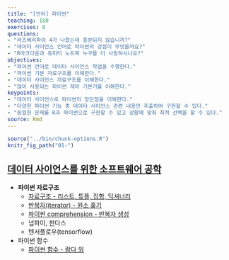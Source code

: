 ```yaml
---
title: "[언어] 파이썬"
teaching: 180
exercises: 0
questions:
- "라즈베리파이 4가 나왔는데 흥분되지 않습니까?"
- "데이터 사이언스 언어로 파이썬의 강점이 무엇을까요?"
- "R마크다운과 쥬피터 노트북 누구를 더 사랑하시나요?"
objectives:
- "파이썬 언어로 데이터 사이언스 작업을 수행한다."
- "파이썬 기본 자료구조를 이해한다."
- "데이터 사이언스 자료구조를 이해한다."
- "많이 사용되는 파이썬 제어 기본기를 이해한다."
keypoints:
- "데이터 사이언스로 파이썬의 장단점을 이해한다."
- "다양한 파이썬 기능 중 데이터 사이언스 관련 내용만 추출하여 구현할 수 있다."
- "동일한 문제를 R과 파이썬으로 구현할 수 있고 상황에 맞춰 최적 선택을 할 수 있다."
source: Rmd
---
```


```r
source("../bin/chunk-options.R")
knitr_fig_path("01-")
```

## [데이터 사이언스를 위한 소프트웨어 공학](https://statkclee.github.io/sw4ds/)

- **파이썬 자료구조**
    - [자료구조 - 리스트, 튜플, 집합, 딕셔너리](https://statkclee.github.io/sw4ds/sw4ds-python-data-structure.html)
    - [반복자(iterator) - 원소 훑기](https://statkclee.github.io/sw4ds/sw4ds-python-iterator.html)
    - [파이썬 comprehension - 반복자 생성](https://statkclee.github.io/sw4ds/sw4ds-python-comprehension.html)
    - 넘파이, 판다스
    - 텐서플로우(tensorflow)
- 파이썬 함수
    - [파이썬 함수 - 람다 외](https://statkclee.github.io/sw4ds/sw4ds-python-base.html)


